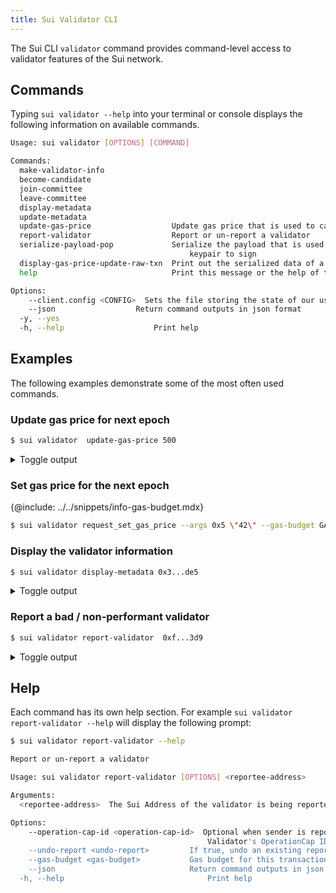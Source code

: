 ```yaml
---
title: Sui Validator CLI
---
```


The Sui CLI `validator` command provides command-level access to validator features of the Sui network.

## Commands

Typing `sui validator --help` into your terminal or console displays the following information on available commands.

```sh
Usage: sui validator [OPTIONS] [COMMAND]

Commands:
  make-validator-info          	 
  become-candidate             	 
  join-committee               	 
  leave-committee              	 
  display-metadata             	 
  update-metadata              	 
  update-gas-price              	Update gas price that is used to calculate Reference Gas Price
  report-validator              	Report or un-report a validator
  serialize-payload-pop         	Serialize the payload that is used to generate Proof of Possession. This is useful to take the payload offline for an Authority protocol
                                    	keypair to sign
  display-gas-price-update-raw-txn  Print out the serialized data of a transaction that sets the gas price quote for a validator
  help                          	Print this message or the help of the given subcommand(s)

Options:
  	--client.config <CONFIG>  Sets the file storing the state of our user accounts (an empty one will be created if missing)
  	--json                	Return command outputs in json format
  -y, --yes                	 
  -h, --help                	Print help
```

## Examples

The following examples demonstrate some of the most often used commands. 

### Update gas price for next epoch

```sh
$ sui validator  update-gas-price 500
```


<details>
  <summary>
  Toggle output
  </summary>

```sh
----- Transaction Digest ----
A8z83EqjmgwRNFV6sme6A5tTTTQPjiLgiW76neyvhLud

----- Transaction Data ----
╭────────────────────────────────────────────────────────────────────────────────────────────────────────────────────────────────────────────────────────────────────────────────────────────────────────────────────────────────────────────────────────────────────────────────────────────────────────────────────────────────────────────────────────────────────────────────────────────────────────────────────────────────────────╮
│ Transaction Data                                                                                                                                                                                                                                                                                                                                                                                                                   	 │
├────────────────────────────────────────────────────────────────────────────────────────────────────────────────────────────────────────────────────────────────────────────────────────────────────────────────────────────────────────────────────────────────────────────────────────────────────────────────────────────────────────────────────────────────────────────────────────────────────────────────────────────────────────┤
│ Sender: 0xf...3d9                                                                                                                                                                                                                                                                                                                                                         	                                                         │
│ Gas Owner: 0xf...3d9                                                                                                                                                                                                                                                                                                                                                      	                                                         │
│ Gas Budget: 200000000 MIST                                                                                                                                                                                                                                                                                                                                                                                                         	 │
│ Gas Price: 1000 MIST                                                                                                                                                                                                                                                                                                                                                                                                               	 │
│ Gas Payment:                                                                                                                                                                                                                                                                                                                                                                                                                       	 │
│  ┌──                                                                                                                                                                                                                                                                                                                                                                                                                               	 │
│  │ ID: 0x8...19e                                                                                                                                                                                                                                                                                                                                                          	                                                         │
│  │ Version: 1                                                                                                                                                                                                                                                                                                                                                                                                                      	 │
│  │ Digest: 8UEiGYe3KL3S6JPs8uP2sbbx7sMCtzi8yJJ6SyTe9V1x                                                                                                                                                                                                                                                                                                                                                                            	 │
│  └──                                                                                                                                                                                                                                                                                                                                                                                                                               	 │
│                                                                                                                                                                                                                                                                                                                                                                                                                                    	 │
│ Transaction Kind : Programmable                                                                                                                                                                                                                                                                                                                                                                                                    	 │
│ Inputs: [Object(SharedObject { object_id: 0x0...005, initial_shared_version: SequenceNumber(1), mutable: true }), Object(ImmOrOwnedObject { object_id: 0x4...dbe, version: SequenceNumber(1), digest: o#82z9UUX9iD2Mq9zvciD56kmmDYqjF3iwaFadi3Mk16eJ }), Pure(SuiPureValue { value_type: Some(U64), value: "500" })]                                                                                                                   │
│ Commands: [                                                                                                                                                                                                                                                                                                                                                                                                                        	 │
│   MoveCall(0x0...003::one_system::request_set_gas_price(Input(0),Input(1),Input(2))),                                                                                                                                                                                                                                                                                     	                                                         │
│ ]                                                                                                                                                                                                                                                                                                                                                                                                                                  	 │
│                                                                                                                                                                                                                                                                                                                                                                                                                                    	 │
│                                                                                                                                                                                                                                                                                                                                                                                                                                    	 │
│ Signatures:                                                                                                                                                                                                                                                                                                                                                                                                                        	 │
│	j2FE7GNkHm9+ey0zTQrgfaTXJgGu1vYWmivrVxbUfP56vIrxMFA4XxqEyw7Q8pM1FR+JDPgCsE1kgZRGH6TZDg==                                                                                                                                                                                                                                                                                                                                        	 │
│                                                                                                                                                                                                                                                                                                                                                                                                                                    	 │
╰────────────────────────────────────────────────────────────────────────────────────────────────────────────────────────────────────────────────────────────────────────────────────────────────────────────────────────────────────────────────────────────────────────────────────────────────────────────────────────────────────────────────────────────────────────────────────────────────────────────────────────────────────────╯
----- Transaction Effects ----
╭───────────────────────────────────────────────────────────────────────────────────────────────────╮
│ Transaction Effects                                                                           	│
├───────────────────────────────────────────────────────────────────────────────────────────────────┤
│ Digest: A8z83EqjmgwRNFV6sme6A5tTTTQPjiLgiW76neyvhLud                                          	│
│ Status: Success                                                                               	│
│ Executed Epoch: 5                                                                             	│
│                                                                                               	│
│ Mutated Objects:                                                                              	│
│  ┌──                                                                                          	│
│  │ ID: 0x0...005                     	                                                            │
│  │ Owner: Shared                                                                              	│
│  │ Version: 16                                                                                	│
│  │ Digest: ER2L6MxrqKNAsaRd9pWdMwvLzXG3ocGQnytnP9s5QLeh                                       	│
│  └──                                                                                          	│
│  ┌──                                                                                          	│
│  │ ID: 0x4...dbe                     	                                                            │
│  │ Owner: Account Address ( 0xf45...3d9 )                                                         │
│  │ Version: 16                                                                                	│
│  │ Digest: 4yDkecsKPe8SnacWdECmq1yVDt7MzvpXCxbRGs74PGaB                                       	│
│  └──                                                                                          	│
│  ┌──                                                                                          	│
│  │ ID: 0x5...8d1                     	                                                            │
│  │ Owner: Object ID: ( 0x000...005 )   	                                                        │
│  │ Version: 16                                                                                	│
│  │ Digest: BBu5zHWWX7nnb1XcFu5VLVnKZEU6AqRRarDDjEeBtqWy                                       	│
│  └──                                                                                          	│
│  ┌──                                                                                          	│
│  │ ID: 0x8...19e                     	                                                            │
│  │ Owner: Account Address ( 0xf45...3d9 )                                                         │
│  │ Version: 16                                                                                	│
│  │ Digest: 4WQp6FYctutMFzf6f2EX68xut71AMubewJ6c7GxpzX7e                                       	│
│  └──                                                                                          	│
│                                                                                               	│
│ Shared Objects:                                                                               	│
│  ┌──                                                                                          	│
│  │ ID: 0x0...005                     	                                                            │ 
│  │ Version: 15                                                                                	│
│  │ Digest: 6vdobiuiDQpJguDxVbbMNW5ddRqEFkP67C3FWrAVYYuZ                                       	│
│  └──                                                                                          	│
│                                                                                               	│
│ Gas Object:                                                                                   	│
│  ┌──                                                                                          	│
│  │ ID: 0x8...19e                     	                                                            │
│  │ Owner: Account Address ( 0xf45...3d9 )                                                         │
│  │ Version: 16                                                                                	│
│  │ Digest: 4WQp6FYctutMFzf6f2EX68xut71AMubewJ6c7GxpzX7e                                       	│
│  └──                                                                                          	│
│                                                                                               	│
│ Gas Cost Summary:                                                                             	│
│	Storage Cost: 31479200                                                                     	    │
│	Computation Cost: 1000000                                                                  	    │
│	Storage Rebate: 0                                                                          	    │
│	Non-refundable Storage Fee: 0                                                              	    │
│                                                                                               	│
│ Transaction Dependencies:                                                                     	│
│	2gqHgPZbjTkDWM9GnVuWU5kT9z2SWN2ggwK3ryxf8aUX                                               	    │
│	EmW6DhJWRACNZAvupiTNVacZFLoZxbNJ88mrKVv9DeiJ                                               	    │
╰───────────────────────────────────────────────────────────────────────────────────────────────────╯
```

</details>


### Set gas price for the next epoch

{@include: ../../snippets/info-gas-budget.mdx}

```sh
$ sui validator request_set_gas_price --args 0x5 \"42\" --gas-budget GAS-BUDGET-AMOUNT>
```

### Display the validator information

```sh
$ sui validator display-metadata 0x3...de5
```


<details>
  <summary>
  Toggle output
  </summary>

```sh
0x3...de5's valdiator status: Active
SuiValidatorSummary {
	sui_address: 0x3...de5,
	protocol_pubkey_bytes: [
    	167,
    	93,
    	42,
    	177,
    	79,
    	244,
    	192,
    	168,
    	26,
    	242,
    	55,
    	119,
    	232,
    	131,
    	191,
    	112,
    	92,
    	219,
    	204,
    	109,
    	234,
    	107,
    	124,
    	116,
    	79,
    	200,
    	221,
    	159,
    	185,
    	142,
    	173,
    	161,
    	122,
    	214,
    	113,
    	183,
    	240,
    	124,
    	205,
    	8,
    	157,
    	110,
    	31,
    	85,
    	16,
    	106,
    	16,
    	34,
    	9,
    	254,
    	125,
    	36,
    	83,
    	125,
    	35,
    	231,
    	245,
    	203,
    	204,
    	43,
    	137,
    	70,
    	229,
    	201,
    	64,
    	157,
    	189,
    	203,
    	220,
    	222,
    	1,
    	121,
    	138,
    	139,
    	41,
    	108,
    	106,
    	57,
    	116,
    	212,
    	208,
    	249,
    	215,
    	18,
    	22,
    	237,
    	214,
    	179,
    	71,
    	192,
    	93,
    	89,
    	255,
    	51,
    	56,
    	158,
	],
	network_pubkey_bytes: [
    	118,
    	14,
    	165,
    	223,
    	145,
    	150,
    	130,
    	74,
    	212,
    	160,
    	218,
    	170,
    	134,
    	2,
    	206,
    	72,
    	228,
    	87,
    	35,
    	114,
    	40,
    	217,
    	206,
    	35,
    	29,
    	194,
    	81,
    	61,
    	186,
    	215,
    	56,
    	215,
	],
	worker_pubkey_bytes: [
    	84,
    	171,
    	204,
    	100,
    	81,
    	92,
    	16,
    	207,
    	151,
    	167,
    	70,
    	138,
    	104,
    	92,
    	100,
    	75,
    	53,
    	47,
    	212,
    	209,
    	92,
    	2,
    	109,
    	120,
    	66,
    	146,
    	180,
    	116,
    	144,
    	22,
    	139,
    	57,
	],
	proof_of_possession_bytes: [
    	137,
    	134,
    	236,
    	79,
    	232,
    	146,
    	206,
    	45,
    	136,
    	245,
    	8,
    	42,
    	114,
    	154,
    	128,
    	148,
    	60,
    	137,
    	214,
    	92,
    	177,
    	46,
    	118,
    	246,
    	37,
    	159,
    	183,
    	233,
    	122,
    	49,
    	121,
    	227,
    	136,
    	76,
    	48,
    	122,
    	119,
    	187,
    	194,
    	169,
    	114,
    	7,
    	16,
    	225,
    	104,
    	211,
    	100,
    	198,
	],
	name: "Staked",
	description: "The leading provider of staking infrastructure",
	image_url: "https://avatars.githubusercontent.com/u/38704373",
	project_url: "https://staked.us/",
	net_address: "/dns/sui-mainnet.prod-eks-eu-west-1.staked.cloud/tcp/8080/http",
	p2p_address: "/dns/sui-mainnet-udp.prod-eks-eu-west-1.staked.cloud/udp/8084",
	primary_address: "/dns/sui-mainnet-udp.prod-eks-eu-west-1.staked.cloud/udp/8081",
	worker_address: "/dns/sui-mainnet-udp.prod-eks-eu-west-1.staked.cloud/udp/8082",
	next_epoch_protocol_pubkey_bytes: None,
	next_epoch_proof_of_possession: None,
	next_epoch_network_pubkey_bytes: None,
	next_epoch_worker_pubkey_bytes: None,
	next_epoch_net_address: None,
	next_epoch_p2p_address: None,
	next_epoch_primary_address: None,
	next_epoch_worker_address: None,
	voting_power: 53,
	operation_cap_id: 0x4...217,
	gas_price: 1000,
	commission_rate: 1000,
	next_epoch_stake: 42223548570491465,
	next_epoch_gas_price: 1000,
	next_epoch_commission_rate: 1000,
	staking_pool_id: 0xc...932,
	staking_pool_activation_epoch: Some(
    	0,
	),
	staking_pool_deactivation_epoch: None,
	staking_pool_oct_balance: 42926894529549497,
	rewards_pool: 1047712965206377,
	pool_token_balance: 41704322845739375,
	pending_stake: 0,
	pending_total_oct_withdraw: 703345959058032,
	pending_pool_token_withdraw: 683314441220777,
	exchange_rates_id: 0x5...65d,
	exchange_rates_size: 231,
```
</details>

### Report a bad / non-performant validator

```sh
$ sui validator report-validator  0xf...3d9
```


<details>
  <summary>
  Toggle output
  </summary>


```sh
----- Transaction Digest ----
8jVYrpuRBmdSLP37MsQGRqUqE3kE2m8XiSS4TG4aJwXf

----- Transaction Data ----
╭────────────────────────────────────────────────────────────────────────────────────────────────────────────────────────────────────────────────────────────────────────────────────────────────────────────────────────────────────────────────────────────────────────────────────────────────────────────────────────────────────────────────────────────────────────────────────────────────────────────────────────────────────────────────────────────────────────────────────────────────────────────╮
│ Transaction Data                                                                                                                                                                                                                                                                                                                                                                                                                                                                                        	 │
├────────────────────────────────────────────────────────────────────────────────────────────────────────────────────────────────────────────────────────────────────────────────────────────────────────────────────────────────────────────────────────────────────────────────────────────────────────────────────────────────────────────────────────────────────────────────────────────────────────────────────────────────────────────────────────────────────────────────────────────────────────────┤
│ Sender: 0xf...3d9                                                                                                                                                                                                                                                                                                                                                                                                                             	                                                         │
│ Gas Owner: 0xf...3d9                                                                                                                                                                                                                                                                                                                                                                                                                          	                                                         │
│ Gas Budget: 200000000 MIST                                                                                                                                                                                                                                                                                                                                                                                                                                                                             	 │
│ Gas Price: 1000 MIST                                                                                                                                                                                                                                                                                                                                                                                                                                                                                   	 │
│ Gas Payment:                                                                                                                                                                                                                                                                                                                                                                                                                                                                                           	 │
│  ┌──                                                                                                                                                                                                                                                                                                                                                                                                                                                                                                   	 │
│  │ ID: 0x8...19e                                                                                                                                                                                                                                                                                                                                                                                                                              	                                                         │
│  │ Version: 16                                                                                                                                                                                                                                                                                                                                                                                                                                                                                         	 │
│  │ Digest: 4WQp6FYctutMFzf6f2EX68xut71AMubewJ6c7GxpzX7e                                                                                                                                                                                                                                                                                                                                                                                                                                                	 │
│  └──                                                                                                                                                                                                                                                                                                                                                                                                                                                                                                   	 │
│                                                                                                                                                                                                                                                                                                                                                                                                                                                                                                        	 │
│ Transaction Kind : Programmable                                                                                                                                                                                                                                                                                                                                                                                                                                                                        	 │
│ Inputs: [Object(SharedObject { object_id: 0x0...005, initial_shared_version: SequenceNumber(1), mutable: true }), Object(ImmOrOwnedObject { object_id: 0x4...dbe, version: SequenceNumber(16), digest: o#4yDkecsKPe8SnacWdECmq1yVDt7MzvpXCxbRGs74PGaB }), Pure(SuiPureValue { value_type: Some(Address), value: "0xf...3d9" })]                                                                                                                                                                            │
│ Commands: [                                                                                                                                                                                                                                                                                                                                                                                                                                                                                            	 │
│   MoveCall(0x0...003::one_system::report_validator(Input(0),Input(1),Input(2))),                                                                                                                                                                                                                                                                                                                                                              	                                                         │
│ ]                                                                                                                                                                                                                                                                                                                                                                                                                                                                                                      	 │
│                                                                                                                                                                                                                                                                                                                                                                                                                                                                                                        	 │
│                                                                                                                                                                                                                                                                                                                                                                                                                                                                                                        	 │
│ Signatures:                                                                                                                                                                                                                                                                                                                                                                                                                                                                                            	 │
│	7lJ9ezA1qjGk7nyFCESgLlg/tkVSy46dDkRgJzwgWP3qA+kAjJV8YVWFjJf2r6aLgWgCZCKnka9bkcp1V5jBAA==                                                                                                                                                                                                                                                                                                                                                                                                            	 │
│                                                                                                                                                                                                                                                                                                                                                                                                                                                                                                        	 │
╰────────────────────────────────────────────────────────────────────────────────────────────────────────────────────────────────────────────────────────────────────────────────────────────────────────────────────────────────────────────────────────────────────────────────────────────────────────────────────────────────────────────────────────────────────────────────────────────────────────────────────────────────────────────────────────────────────────────────────────────────────────────╯
----- Transaction Effects ----
╭──────────────────────────────────────────────────────────────────────────────────────────────────────────────────────────────────────────────────────────────────────────────────────────────────────────────────────────────────────────────────────────────────────────────────────────────────────╮
│ Transaction Effects                                                                                                                                                                                                                                                                              	   │
├──────────────────────────────────────────────────────────────────────────────────────────────────────────────────────────────────────────────────────────────────────────────────────────────────────────────────────────────────────────────────────────────────────────────────────────────────────┤
│ Digest: 8jVYrpuRBmdSLP37MsQGRqUqE3kE2m8XiSS4TG4aJwXf                                                                                                                                                                                                                                             	   │
│ Status: Failure { error: "MoveAbort(MoveLocation { module: ModuleId { address: 0000000000000000000000000000000000000000000000000000000000000003, name: Identifier(\"sui_system_state_inner\") }, function: 16, instruction: 12, function_name: Some(\"report_validator_impl\") }, 3) in command 0" } │
│ Executed Epoch: 8                                                                                                                                                                                                                                                                                	   │
│                                                                                                                                                                                                                                                                                                  	   │
│ Mutated Objects:                                                                                                                                                                                                                                                                                 	   │
│  ┌──                                                                                                                                                                                                                                                                                             	   │
│  │ ID: 0x0...005                                                                                                                                                                                                                        	                                                           │
│  │ Owner: Shared                                                                                                                                                                                                                                                                                 	   │
│  │ Version: 25                                                                                                                                                                                                                                                                                   	   │
│  │ Digest: 5N5zyTyFCqAkyz44FGrpr6cYdXcwk4eUCHKzyAZqehMB                                                                                                                                                                                                                                          	   │
│  └──                                                                                                                                                                                                                                                                                             	   │
│  ┌──                                                                                                                                                                                                                                                                                             	   │
│  │ ID: 0x4...dbe                                                                                                                                                                                                                        	                                                           │
│  │ Owner: Account Address ( 0xf...3d9 )                                                                                                                                                                                                 	                                                           │
│  │ Version: 25                                                                                                                                                                                                                                                                                       │
│  │ Digest: HCEr5bcJhKo5jfRx2gsXxGSkpcq6tm8nFGSxxwoPpkNz                                                                                                                                                                                                                                          	   │
│  └──                                                                                                                                                                                                                                                                                             	   │
│  ┌──                                                                                                                                                                                                                                                                                             	   │
│  │ ID: 0x8...19e                                                                                                                                                                                                                        	                                                           │
│  │ Owner: Account Address ( 0xf...3d9 )                                                                                                                                                                                                 	                                                           │
│  │ Version: 25                                                                                                                                                                                                                                                                                   	   │
│  │ Digest: BTzMmVABwEKXoiLsTZ79Li97Eo6HPtNtWTvib8Eq1yrH                                                                                                                                                                                                                                          	   │
│  └──                                                                                                                                                                                                                                                                                             	   │
│                                                                                                                                                                                                                                                                                                  	   │
│ Shared Objects:                                                                                                                                                                                                                                                                                  	   │
│  ┌──                                                                                                                                                                                                                                                                                             	   │
│  │ ID: 0x0...005                                                                                                                                                                                                                        	                                                      	   │
│  │ Version: 24                                                                                                                                                                                                                                                                                   	   │
│  │ Digest: BiS4pKAX3KGXbJrk4oZijy6ggKHDZJd9qPUDWxLEoNR1                                                                                                                                                                                                                                          	   │
│  └──                                                                                                                                                                                                                                                                                             	   │
│                                                                                                                                                                                                                                                                                                  	   │
│ Gas Object:                                                                                                                                                                                                                                                                                      	   │
│  ┌──                                                                                                                                                                                                                                                                                             	   │
│  │ ID: 0x8...19e                                                                                                                                                                                                                        	                                                      	   │
│  │ Owner: Account Address ( 0xf...3d9 )                                                                                                                                                                                                 	                                                      	   │
│  │ Version: 25                                                                                                                                                                                                                                                                                   	   │
│  │ Digest: BTzMmVABwEKXoiLsTZ79Li97Eo6HPtNtWTvib8Eq1yrH                                                                                                                                                                                                                                          	   │
│  └──                                                                                                                                                                                                                                                                                             	   │
│                                                                                                                                                                                                                                                                                                  	   │
│ Gas Cost Summary:                                                                                                                                                                                                                                                                                	   │
│	Storage Cost: 4195200                                                                                                                                                                                                                                                                         	   │
│	Computation Cost: 1000000                                                                                                                                                                                                                                                                     	   │
│	Storage Rebate: 31164408                                                                                                                                                                                                                                                                      	   │
│	Non-refundable Storage Fee: 314792                                                                                                                                                                                                                                                            	   │
│                                                                                                                                                                                                                                                                                                  	   │
│ Transaction Dependencies:                                                                                                                                                                                                                                                                        	   │
│	2gqHgPZbjTkDWM9GnVuWU5kT9z2SWN2ggwK3ryxf8aUX                                                                                                                                                                                                                                                  	   │
│	A8z83EqjmgwRNFV6sme6A5tTTTQPjiLgiW76neyvhLud                                                                                                                                                                                                                                                  	   │
│	B8p4pVC5pzFQRVpZ73nZfAWMt7sL4iH4x4AbDviYWuzF                                                                                                                                                                                                                                                  	   │
╰──────────────────────────────────────────────────────────────────────────────────────────────────────────────────────────────────────────────────────────────────────────────────────────────────────────────────────────────────────────────────────────────────────────────────────────────────────╯
```

</details>


## Help

Each command has its own help section. For example `sui validator report-validator --help` will display the following prompt:

```sh
$ sui validator report-validator --help
```
```sh
Report or un-report a validator

Usage: sui validator report-validator [OPTIONS] <reportee-address>

Arguments:
  <reportee-address>  The Sui Address of the validator is being reported or un-reported

Options:
  	--operation-cap-id <operation-cap-id>  Optional when sender is reporter validator itself and it holds the Cap object. Required when sender is not the reporter validator itself.
                                         	Validator's OperationCap ID can be found by using the `display-metadata` subcommand
  	--undo-report <undo-report>        	If true, undo an existing report [possible values: true, false]
  	--gas-budget <gas-budget>          	Gas budget for this transaction
  	--json                             	Return command outputs in json format
  -h, --help                             	Print help
```
